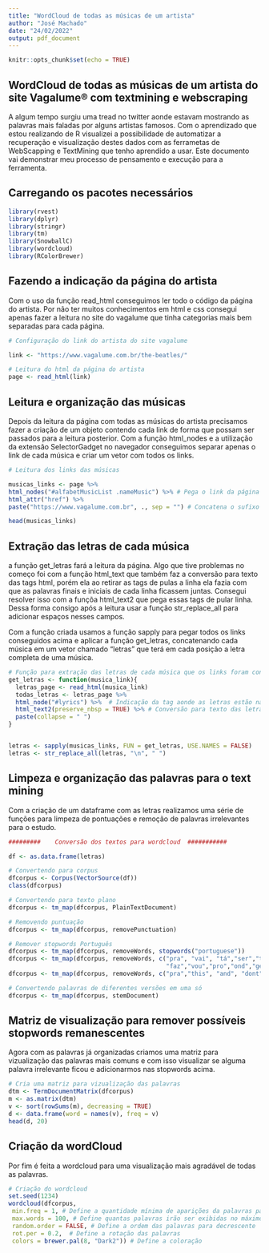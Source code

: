```yaml
---
title: "WordCloud de todas as músicas de um artista"
author: "José Machado"
date: "24/02/2022"
output: pdf_document
---
```


```r
knitr::opts_chunk$set(echo = TRUE)
```

## WordCloud de todas as músicas de um artista do site Vagalume® com textmining e webscraping

  A algum tempo surgiu uma tread no twitter aonde estavam mostrando as palavras mais faladas por alguns artistas
famosos. Com o aprendizado que estou realizando de R visualizei a possibilidade de automatizar a recuperação e 
visualização destes dados com as ferrametas de WebScapping e TextMining que tenho aprendido a usar.
  Este documento vai demonstrar meu processo de pensamento e execução para a ferramenta.
    
    
    
## Carregando os pacotes necessários

```r
library(rvest)
library(dplyr)
library(stringr)
library(tm)
library(SnowballC)
library(wordcloud)
library(RColorBrewer)
```

## Fazendo a indicação da página do artista
  Com o uso da função read_html conseguimos ler todo o código da página do artista. Por não ter muitos conhecimentos em html e css
consegui apenas fazer a leitura no site do vagalume que tinha categorias mais bem separadas para cada página.

```r
# Configuração do link do artista do site vagalume

link <- "https://www.vagalume.com.br/the-beatles/"

# Leitura do html da página do artista
page <- read_html(link) 

```

## Leitura e organização das músicas
  Depois da leitura da página com todas as músicas do artista precisamos fazer a criação de um objeto contendo cada link de forma 
que possam ser passados para a leitura posterior.
  Com a função html_nodes e a utilização da extensão SelectorGadget no navegador conseguimos separar apenas o link de cada música
e criar um vetor com todos os links.

```r
# Leitura dos links das músicas 

musicas_links <- page %>% 
html_nodes("#alfabetMusicList .nameMusic") %>% # Pega o link da página de cada música
html_attr("href") %>%
paste("https://www.vagalume.com.br", ., sep = "") # Concatena o sufixo do link em cada referência recuperada

head(musicas_links)

```

## Extração das letras de cada música
  a função get_letras fará a leitura da página. Algo que tive problemas no começo foi com a função html_text que também faz a conversão
para texto das tags html, porém ela ao retirar as tags de pulas a linha ela fazia com que as palavras finais e iniciais de cada linha 
ficassem juntas. 
  Consegui resolver isso com a funçõa html_text2 que pega essas tags de pular linha. Dessa forma consigo após a leitura usar a função str_replace_all para adicionar espaços nesses campos.
  
  Com a função criada usamos a função sapply para pegar todos os links conseguidos acima e aplicar a função get_letras, concatenando cada música em um vetor chamado "letras" que terá em cada posição a letra completa de uma música.

```r
# Função para extração das letras de cada música que os links foram conseguidos acima 
get_letras <- function(musica_link){
  letras_page <- read_html(musica_link)
  todas_letras <- letras_page %>% 
  html_node("#lyrics") %>%  # Indicação da tag aonde as letras estão na página
  html_text2(preserve_nbsp = TRUE) %>% # Conversão para texto das letras
  paste(collapse = " ")
}


letras <- sapply(musicas_links, FUN = get_letras, USE.NAMES = FALSE)
letras <- str_replace_all(letras, "\n", " ")
```


## Limpeza e organização das palavras para o text mining

  Com a criação de um dataframe com as letras realizamos uma série de funções para limpeza de pontuações e remoção de palavras 
irrelevantes para o estudo.


```r
#########    Conversão dos textos para wordcloud  ###########

df <- as.data.frame(letras)

# Convertendo para corpus
dfcorpus <- Corpus(VectorSource(df))
class(dfcorpus)

# Convertendo para texto plano 
dfcorpus <- tm_map(dfcorpus, PlainTextDocument)

# Removendo puntuação 
dfcorpus <- tm_map(dfcorpus, removePunctuation)

# Remover stopwords Português
dfcorpus <- tm_map(dfcorpus, removeWords, stopwords("portuguese"))
dfcorpus <- tm_map(dfcorpus, removeWords, c("pra", "vai", "tá","ser","tudo"," que","não",
                                            "faz","vou","pro","ond","gent","todo","que ","que"))
dfcorpus <- tm_map(dfcorpus, removeWords, c("pra","this", "and", "dont", stopwords('english')))

# Convertendo palavras de diferentes versões em uma só
dfcorpus <- tm_map(dfcorpus, stemDocument)
```

## Matriz de visualização para remover possíveis stopwords remanescentes

  Agora com as palavras já organizadas criamos uma matriz para vizualização das palavras mais comuns e com isso visualizar se alguma 
palavra irrelevante ficou e adicionarmos nas stopwords acima.

```r
# Cria uma matriz para vizualização das palavras 
dtm <- TermDocumentMatrix(dfcorpus)
m <- as.matrix(dtm)
v <- sort(rowSums(m), decreasing = TRUE)
d <- data.frame(word = names(v), freq = v)
head(d, 20)
```



## Criação da wordCloud

  Por fim é feita a wordcloud para uma visualização mais agradável de todas as palavras.
```r
# Criação do wordcloud
set.seed(1234)
wordcloud(dfcorpus, 
 min.freq = 1, # Define a quantidade mínima de aparições da palavras para ela aparecer na wordcloud
 max.words = 100, # Define quantas palavras irão ser exibidas no máximo
 random.order = FALSE, # Define a ordem das palavras para decrescente
 rot.per = 0.2,  # Define a rotação das palavras 
 colors = brewer.pal(8, "Dark2")) # Define a coloração 



```
























